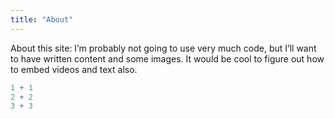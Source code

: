 ```yaml
---
title: "About"
---
```


About this site: I'm probably not going to use very much code, but I'll want to have written content and some images. It would be cool to figure out how to embed videos and text also.

```r
1 + 1
2 + 2
3 + 3
```
